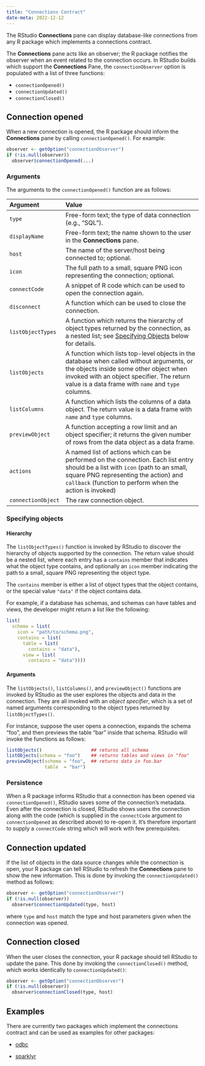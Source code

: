 ```yaml
---
title: "Connections Contract"
date-meta: 2022-12-12
---
```


The RStudio **Connections** pane can display database-like connections from any R package which implements a connections contract.

The **Connections** pane acts like an observer; the R package notifies the observer when an event related to the connection occurs. In RStudio builds which support the **Connections** Pane, the `connectionObserver` option is populated with a list of three functions:

-   `connectionOpened()`
-   `connectionUpdated()`
-   `connectionClosed()`

## Connection opened

When a new connection is opened, the R package should inform the **Connections** pane by calling `connectionOpened()`. For example:

``` r
observer <- getOption("connectionObserver")
if (!is.null(observer))
  observer$connectionOpened(...)
```

### Arguments

The arguments to the `connectionOpened()` function are as follows:

| Argument           | Value                                                                                                                                                                                                                                   |
|:-----------------|:-----------------------------------------------------|
| `type`             | Free-form text; the type of data connection (e.g., "SQL").                                                                                                                                                                              |
| `displayName`      | Free-form text; the name shown to the user in the **Connections** pane.                                                                                                                                                                 |
| `host`             | The name of the server/host being connected to; optional.                                                                                                                                                                               |
| `icon`             | The full path to a small, square PNG icon representing the connection; optional.                                                                                                                                                        |
| `connectCode`      | A snippet of R code which can be used to open the connection again.                                                                                                                                                                     |
| `disconnect`       | A function which can be used to close the connection.                                                                                                                                                                                   |
| `listObjectTypes`  | A function which returns the hierarchy of object types returned by the connection, as a nested list; see [Specifying Objects](#specifying-objects) below for details.                                                                   |
| `listObjects`      | A function which lists top-level objects in the database when called without arguments, or the objects inside some other object when invoked with an object specifier. The return value is a data frame with `name` and `type` columns. |
| `listColumns`      | A function which lists the columns of a data object. The return value is a data frame with `name` and `type` columns.                                                                                                                   |
| `previewObject`    | A function accepting a row limit and an object specifier; it returns the given number of rows from the data object as a data frame.                                                                                                     |
| `actions`          | A named list of actions which can be performed on the connection. Each list entry should be a list with `icon` (path to an small, square PNG representing the action) and `callback` (function to perform when the action is invoked)   |
| `connectionObject` | The raw connection object.                                                                                                                                                                                                              |

### Specifying objects {#specifying-objects}

#### Hierarchy

The `listObjectTypes()` function is invoked by RStudio to discover the hierarchy of objects supported by the connection. The return value should be a nested list, where each entry has a `contains` member that indicates what the object type contains, and optionally an `icon` member indicating the path to a small, square PNG representing the object type.

The `contains` member is either a list of object types that the object contains, or the special value `"data"` if the object contains data.

For example, if a database has schemas, and schemas can have tables and views, the developer might return a list like the following:

``` r
list(
  schema = list(
    icon = "path/to/schema.png",
    contains = list(
      table = list(
        contains = "data"),
      view = list(
        contains = "data"))))
```

#### Arguments

The `listObjects()`, `listColumns()`, and `previewObject()` functions are invoked by RStudio as the user explores the objects and data in the connection. They are all invoked with an *object specifier*, which is a set of named arguments corresponding to the object types returned by `listObjectTypes()`.

For instance, suppose the user opens a connection, expands the schema "foo", and then previews the table "bar" inside that schema. RStudio will invoke the functions as follows:

``` r
listObjects()                  ## returns all schema
listObjects(schema = "foo")    ## returns tables and views in "foo"
previewObject(schema = "foo",  ## returns data in foo.bar
              table  = "bar")
```

### Persistence

When a R package informs RStudio that a connection has been opened via `connectionOpened()`, RStudio saves some of the connection's metadata. Even after the connection is closed, RStudio shows users the connection along with the code (which is supplied in the `connectCode` argument to `connectionOpened` as described above) to re-open it. It's therefore important to supply a `connectCode` string which will work with few prerequisites.

## Connection updated

If the list of objects in the data source changes while the connection is open, your R package can tell RStudio to refresh the **Connections** pane to show the new information. This is done by invoking the `connectionUpdated()` method as follows:

``` r
observer <- getOption("connectionObserver")
if (!is.null(observer))
  observer$connectionUpdated(type, host)
```

where `type` and `host` match the type and host parameters given when the connection was opened.

## Connection closed

When the user closes the connection, your R package should tell RStudio to update the pane. This done by invoking the `connectionClosed()` method, which works identically to `connectionUpdated()`:

``` r
observer <- getOption("connectionObserver")
if (!is.null(observer))
  observer$connectionClosed(type, host)
```

## Examples

There are currently two packages which implement the connections contract and can be used as examples for other packages:

-   [odbc](https://github.com/rstats-db/odbc/blob/5acc55350e0664002d6281f4659c089911fbd7c3/R/Viewer.R)

-   [sparklyr](https://github.com/rstudio/sparklyr/blob/4b7098628fcd14c1cc562a38940b2e67bf2fb63a/R/connection_viewer.R)
